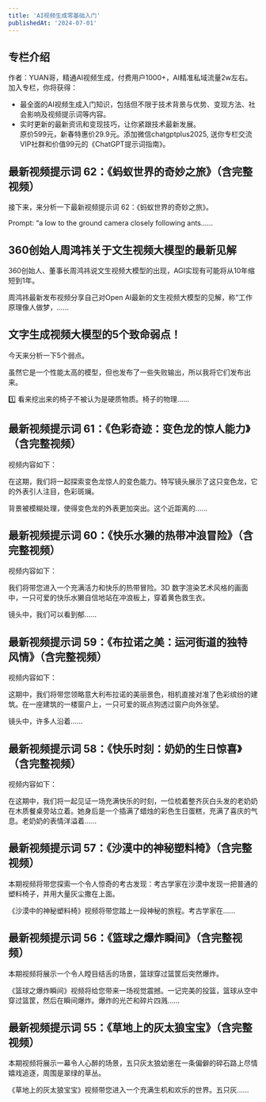 ```yaml
---
title: 'AI视频生成零基础入门'
publishedAt: '2024-07-01'
---
```


## 专栏介绍

作者：YUAN哥，精通AI视频生成，付费用户1000+，AI精准私域流量2w左右。  
加入专栏，你将获得：  
- 最全面的AI视频生成入门知识，包括但不限于技术背景与优势、变现方法、社会影响及视频提示词等内容。  
- 实时更新的最新资讯和变现技巧，让你紧跟技术最新发展。  
原价599元，新春特惠价29.9元。添加微信chatgptplus2025, 送你专栏交流VIP社群和价值99元的《ChatGPT提示词指南》。

## 最新视频提示词 62：《蚂蚁世界的奇妙之旅》（含完整视频）
接下来，来分析一下最新视频提示词 62：《蚂蚁世界的奇妙之旅》。

Prompt: “a low to the ground camera closely following ants......

## 360创始人周鸿祎关于文生视频大模型的最新见解
360创始人、董事长周鸿祎说文生视频大模型的出现，AGI实现有可能将从10年缩短到1年。

周鸿祎最新发布视频分享自己对Open AI最新的文生视频大模型的见解，称“工作原理像人做梦，......

## 文字生成视频大模型的5个致命弱点！
今天来分析一下5个弱点。

虽然它是一个性能太高的模型，但也发布了一些失败输出，所以我将它们发布出来。

1️⃣ 看来挖出来的椅子不被认为是硬质物质。椅子的物理......

## 最新视频提示词 61：《色彩奇迹：变色龙的惊人能力》（含完整视频）
视频内容如下：

在这期，我们将一起探索变色龙惊人的变色能力。特写镜头展示了这只变色龙，它的外表引人注目，色彩斑斓。

背景被模糊处理，使得变色龙的外表更加突出。这个近距离的......

## 最新视频提示词 60：《快乐水獭的热带冲浪冒险》（含完整视频）
视频内容如下：

我们将带您进入一个充满活力和快乐的热带冒险。3D 数字渲染艺术风格的画面中，一只可爱的快乐水獭自信地站在冲浪板上，穿着黄色救生衣。

镜头中，我们可以看到郁......

## 最新视频提示词 59：《布拉诺之美：运河街道的独特风情》（含完整视频）
视频内容如下：

这期中，我们将带您领略意大利布拉诺的美丽景色，相机直接对准了色彩缤纷的建筑。在一座建筑的一楼窗户上，一只可爱的斑点狗透过窗户向外张望。

镜头中，许多人沿着......

## 最新视频提示词 58：《快乐时刻：奶奶的生日惊喜》（含完整视频）
视频内容如下：

在这期中，我们将一起见证一场充满快乐的时刻，一位梳着整齐灰白头发的老奶奶在木质餐桌旁站立着。她身后是一个插满了蜡烛的彩色生日蛋糕，充满了喜庆的气息。老奶奶的表情洋溢着......

## 最新视频提示词 57：《沙漠中的神秘塑料椅》（含完整视频）
本期视频将带您探索一个令人惊奇的考古发现：考古学家在沙漠中发现一把普通的塑料椅子，并用大量灰尘撒在上面。

《沙漠中的神秘塑料椅》视频将带您踏上一段神秘的旅程。考古学家在......

## 最新视频提示词 56：《篮球之爆炸瞬间》（含完整视频）
本期视频将展示一个令人瞠目结舌的场景，篮球穿过篮筐后突然爆炸。

《篮球之爆炸瞬间》视频将给您带来一场视觉震撼。一记完美的投篮，篮球从空中穿过篮筐，然后在瞬间爆炸。爆炸的光芒和碎片四溅......

## 最新视频提示词 55：《草地上的灰太狼宝宝》（含完整视频）
本期视频将展示一幕令人心醉的场景，五只灰太狼幼崽在一条偏僻的碎石路上尽情嬉戏追逐，周围是翠绿的草丛。

《草地上的灰太狼宝宝》视频带您进入一个充满生机和欢乐的世界。五只灰......

